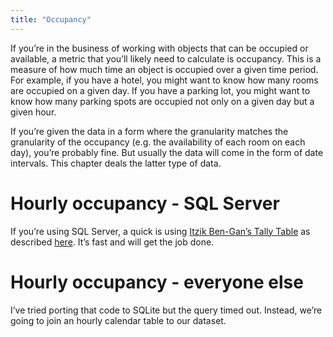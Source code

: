 ```yaml
---
title: "Occupancy"
---
```


If you're in the business of working with objects that can be occupied or available, a metric that you'll likely need to calculate is occupancy. This is a measure of how much time an object is occupied over a given time period. For example, if you have a hotel, you might want to know how many rooms are occupied on a given day. If you have a parking lot, you might want to know how many parking spots are occupied not only on a given day but a given hour.

If you're given the data in a form where the granularity matches the granularity of the occupancy (e.g. the availability of each room on each day), you're probably fine. But usually the data will come in the form of date intervals. This chapter deals the latter type of data.

# Hourly occupancy - SQL Server

If you're using SQL Server, a quick is using [Itzik Ben-Gan's Tally Table](https://sqlperformance.com/2021/01/t-sql-queries/number-series-solutions-1) as described [here](https://stackoverflow.com/questions/66265484/how-do-i-calculate-the-amount-of-time-per-hour-that-table-meets-condition-in-sql). It's fast and will get the job done.

# Hourly occupancy - everyone else

I've tried porting that code to SQLite but the query timed out. Instead, we're going to join an hourly calendar table to our dataset.

```r

```

